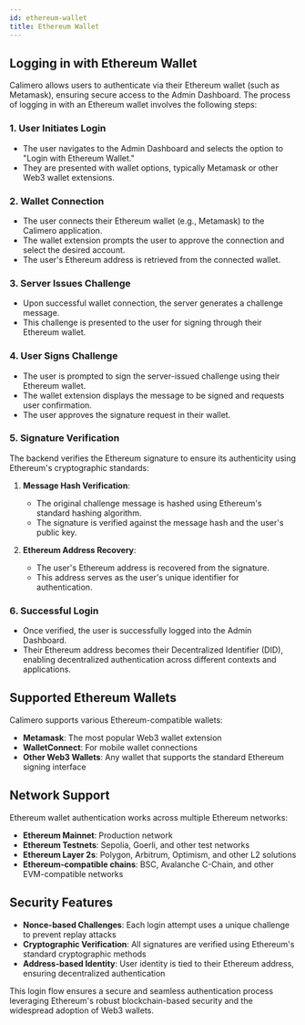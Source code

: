 ```yaml
---
id: ethereum-wallet
title: Ethereum Wallet
---
```


## Logging in with Ethereum Wallet

Calimero allows users to authenticate via their Ethereum wallet (such as
Metamask), ensuring secure access to the Admin Dashboard. The process of logging
in with an Ethereum wallet involves the following steps:

### 1. User Initiates Login

- The user navigates to the Admin Dashboard and selects the option to "Login
  with Ethereum Wallet."
- They are presented with wallet options, typically Metamask or other Web3
  wallet extensions.

### 2. Wallet Connection

- The user connects their Ethereum wallet (e.g., Metamask) to the Calimero
  application.
- The wallet extension prompts the user to approve the connection and select the
  desired account.
- The user's Ethereum address is retrieved from the connected wallet.

### 3. Server Issues Challenge

- Upon successful wallet connection, the server generates a challenge message.
- This challenge is presented to the user for signing through their Ethereum
  wallet.

### 4. User Signs Challenge

- The user is prompted to sign the server-issued challenge using their Ethereum
  wallet.
- The wallet extension displays the message to be signed and requests user
  confirmation.
- The user approves the signature request in their wallet.

### 5. Signature Verification

The backend verifies the Ethereum signature to ensure its authenticity using
Ethereum's cryptographic standards:

1. **Message Hash Verification**:

   - The original challenge message is hashed using Ethereum's standard hashing
     algorithm.
   - The signature is verified against the message hash and the user's public
     key.

2. **Ethereum Address Recovery**:
   - The user's Ethereum address is recovered from the signature.
   - This address serves as the user's unique identifier for authentication.

### 6. Successful Login

- Once verified, the user is successfully logged into the Admin Dashboard.
- Their Ethereum address becomes their Decentralized Identifier (DID), enabling
  decentralized authentication across different contexts and applications.

## Supported Ethereum Wallets

Calimero supports various Ethereum-compatible wallets:

- **Metamask**: The most popular Web3 wallet extension
- **WalletConnect**: For mobile wallet connections
- **Other Web3 Wallets**: Any wallet that supports the standard Ethereum signing
  interface

## Network Support

Ethereum wallet authentication works across multiple Ethereum networks:

- **Ethereum Mainnet**: Production network
- **Ethereum Testnets**: Sepolia, Goerli, and other test networks
- **Ethereum Layer 2s**: Polygon, Arbitrum, Optimism, and other L2 solutions
- **Ethereum-compatible chains**: BSC, Avalanche C-Chain, and other
  EVM-compatible networks

## Security Features

- **Nonce-based Challenges**: Each login attempt uses a unique challenge to
  prevent replay attacks
- **Cryptographic Verification**: All signatures are verified using Ethereum's
  standard cryptographic methods
- **Address-based Identity**: User identity is tied to their Ethereum address,
  ensuring decentralized authentication

This login flow ensures a secure and seamless authentication process leveraging
Ethereum's robust blockchain-based security and the widespread adoption of Web3
wallets.
